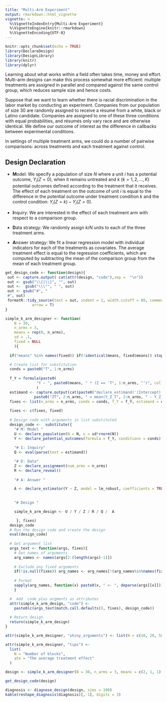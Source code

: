 ```yaml
---
title: "Multi-Arm Experiment"
output: rmarkdown::html_vignette
vignette: >
  %\VignetteIndexEntry{Multi-Arm Experiment}
  %\VignetteEngine{knitr::rmarkdown}
  %\VignetteEncoding{UTF-8}
---
```



```r
knitr::opts_chunk$set(echo = TRUE)
library(DeclareDesign)
library(DesignLibrary)
library(knitr)
library(dplyr)

```

Learning about what works within a field often takes time, money and effort. Multi-arm designs can make this process somewhat more efficient: multiple treatments are assigned in parallel and compared against the same control group, which reduces sample size and hence costs. 

Suppose that we want to learn whether there is racial discrimination in the labor market by conducting an experiment. Companies from our population of size $30$ are randomly assigned to receive a résumé from a white, black or Latino candidate. Companies are assigned to one of these three conditions with equal probabilities, and résumés only vary race and are otherwise identical. We define our outcome of interest as the difference in callbacks between experimental conditions. 

In settings of multiple treatment arms, we could do a number of pairwise comparisons: across treatments and each treatment against control. 
<!--One must be however careful since increasing the number of hyphoteses being tested might increase the probability of type 1 error -->
  

## Design Declaration

- **M**odel: We specify a population of size $N$ where a unit $i$ has a potential outcome, $Y_i(Z = 0)$, when it remains untreated and $k$ $(k = 1, 2, ..., K)$ potential outcomes defined according to the treatment that it receives. The effect of each treatment on the outcome of unit $i$ is equal to the difference in the potential outcome under treatment condition $k$ and the control condition: $Y_i(Z = k)  -Y_i(Z = 0)$.

- **I**nquiry:  We are interested in the effect of each treatment arm with respect to a comparison group.

- **D**ata strategy: We randomly assign $k/N$ units to each of the three treatment arms.

- **A**nswer strategy: We fit a linear regression model with individual indicators for each of the treatments as covariates. The average treatment effect is equal to the regression coefficients, which are computed by subtracting the mean of the comparison group from the mean of each treatment group.


```r
get_design_code <- function(design){
 out <- capture.output( cat(attr(design, "code"),sep =  "\n"))
 out <- gsub("\\{|\\}", "", out)
 out <-  gsub("\\\"", " ", out)
 out <- gsub("#", "
 #", out)
 formatR::tidy_source(text = out, indent = 2, width.cutoff = 80, comment = T, blank = T,
            arrow = T)
}

```


```r
simple_k_arm_designer <- function(
    N = 30, 
    n_arms = 3, 
    means = rep(0, n_arms),
    sd = .1,   
    fixed = NULL
    ){
  
  if("means" %in% names(fixed)) if(!identical(means, fixed$means)) stop(paste("Conflicting definitions of 'means' in argument list (possibly the default)--(", paste(means, collapse = ","), ")--and in the fixed list--(", paste(fixed$means, collapse = ","), "). If 'means' is defined in fixed list the same definition has to be  given in the arguments list."))

  # Create list for substitution
  conds = paste0("T", 1:n_arms)
  
  f_Y = formula(paste0(
              "Y ~ ", paste0(means, " * (Z == 'T", 1:n_arms, "')", collapse = " + "),  " + u")
              )
  estimand <- capture.output(cat(paste0("declare_estimand('(Intercept)' = mean(Y_Z_T1), ",
             paste0("ZT", 2:n_arms, " = mean(Y_Z_T", 2:n_arms, " - Y_Z_T1)", collapse = ", "), ", coefficients = TRUE)")))
  fixes <- list(n_arms = n_arms, conds = conds, f_Y = f_Y, estimand = estimand)
  
  fixes <- c(fixes, fixed)
  
  # Design code with arguments in list substituted
  design_code <-  substitute({ 
    "# M: Model "
    U <- declare_population(N = N, u = sd*rnorm(N))
    Y <- declare_potential_outcomes(formula = f_Y, conditions = conds)
    
    "# I: Inquiry"
    Q <- eval(parse(text = estimand))

    "# D: Data"
    Z <- declare_assignment(num_arms = n_arms)
    R <- declare_reveal()
    
    "# A: Answer "

    A <- declare_estimator(Y ~ Z, model = lm_robust, coefficients = TRUE)
    
    
    "# Design "

    simple_k_arm_design <- U / Y / Z / R / Q /  A

     }, fixes)
  design_code
  # Run the design code and create the design
  eval(design_code)
  
  # Get argument list
  args_text <- function(args, fixes){
    # Get names of arguments   
    arg_names <- names(args[2:(length(args)-1)])
    
    # Exclude any fixed arguments
    if(!is.null(fixes)) arg_names <- arg_names[!(arg_names%in%names(fixes))]
    
    # Format
    sapply(arg_names, function(x) paste0(x, " <- ", deparse(args[[x]])))
    }

  #  Add  code plus argments as attributes
  attr(simple_k_arm_design, "code") <- 
    paste0(c(args_text(match.call.defaults(), fixes), design_code))
  
  # Return design
  return(simple_k_arm_design)
}

attr(simple_k_arm_designer, "shiny_arguments") <- list(N = c(10, 20, 50), ate = c(0, .5)) 

attr(simple_k_arm_designer, "tips") <-
  list(
    N = "Number of blocks",
    ate = "The average treatment effect"
  )
```

```r
design <- simple_k_arm_designer(N = 30, n_arms = 3, means = c(2, 1, 1))
```

```r
get_design_code(design)
```


```r
diagnosis <- diagnose_design(design, sims = 100)
kable(reshape_diagnosis(diagnosis)[,-1], digits = 3)
```


<!-- Include example using fixed-->

